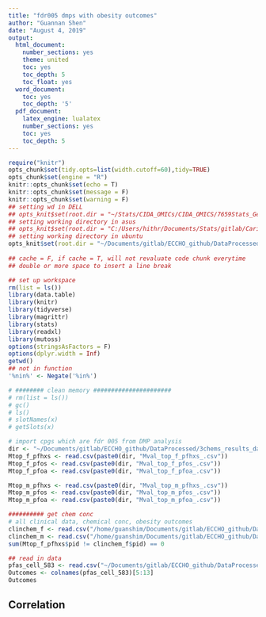 ```yaml
---
title: "fdr005 dmps with obesity outcomes"
author: "Guannan Shen"
date: "August 4, 2019"
output: 
  html_document:
    number_sections: yes
    theme: united
    toc: yes
    toc_depth: 5
    toc_float: yes
  word_document:
    toc: yes
    toc_depth: '5'
  pdf_document:
    latex_engine: lualatex
    number_sections: yes
    toc: yes
    toc_depth: 5
---
```


```r
require("knitr")
opts_chunk$set(tidy.opts=list(width.cutoff=60),tidy=TRUE)
opts_chunk$set(engine = "R")
knitr::opts_chunk$set(echo = T)
knitr::opts_chunk$set(message = F)
knitr::opts_chunk$set(warning = F)
## setting wd in DELL
## opts_knit$set(root.dir = "~/Stats/CIDA_OMICs/CIDA_OMICS/7659Stats_Genetics/HW5/")
## setting working directory in asus 
## opts_knit$set(root.dir = "C:/Users/hithr/Documents/Stats/gitlab/Cario_RNASeq_Microbiom_Inte/DataRaw/") 
## setting working directory in ubuntu
opts_knit$set(root.dir = "~/Documents/gitlab/ECCHO_github/DataProcessed/3chems_results_data/")
                                                 
## cache = F, if cache = T, will not revaluate code chunk everytime
## double or more space to insert a line break
```

```r
## set up workspace
rm(list = ls())
library(data.table)
library(knitr)
library(tidyverse)
library(magrittr)
library(stats)
library(readxl)
library(mutoss)
options(stringsAsFactors = F)
options(dplyr.width = Inf)
getwd()
## not in function
'%nin%' <- Negate('%in%')

# ######## clean memory ######################
# rm(list = ls())
# gc()
# ls()
# slotNames(x)
# getSlots(x)

```

```r
# import cpgs which are fdr 005 from DMP analysis
dir <- "~/Documents/gitlab/ECCHO_github/DataProcessed/3chems_results_data/fdr005_dmps/"
Mtop_f_pfhxs <- read.csv(paste0(dir, "Mval_top_f_pfhxs_.csv"))
Mtop_f_pfos <- read.csv(paste0(dir, "Mval_top_f_pfos_.csv"))
Mtop_f_pfoa <- read.csv(paste0(dir, "Mval_top_f_pfoa_.csv"))

Mtop_m_pfhxs <- read.csv(paste0(dir, "Mval_top_m_pfhxs_.csv"))
Mtop_m_pfos <- read.csv(paste0(dir, "Mval_top_m_pfos_.csv"))
Mtop_m_pfoa <- read.csv(paste0(dir, "Mval_top_m_pfoa_.csv"))

########## get chem conc
# all clinical data, chemical conc, obesity outcomes
clinchem_f <- read.csv("/home/guanshim/Documents/gitlab/ECCHO_github/DataProcessed/clin_chem_f.csv")
clinchem_m <- read.csv("/home/guanshim/Documents/gitlab/ECCHO_github/DataProcessed/clin_chem_m.csv")
sum(Mtop_f_pfhxs$pid != clinchem_f$pid) == 0

## read in data 
pfas_cell_583 <- read.csv("~/Documents/gitlab/ECCHO_github/DataProcessed/for_obesity/11_05_pfas_cell_583.csv")
Outcomes <- colnames(pfas_cell_583)[5:13]
Outcomes

```


## Correlation